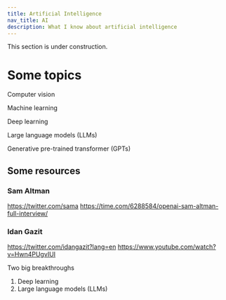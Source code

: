 ```yaml
---
title: Artificial Intelligence
nav_title: AI
description: What I know about artificial intelligence
---
```


<Note type="warning" fill>
  This section is under construction.
</Note>

# Some topics

Computer vision

Machine learning

Deep learning

Large language models (LLMs)

Generative pre-trained transformer (GPTs)

## Some resources

### Sam Altman

https://twitter.com/sama
https://time.com/6288584/openai-sam-altman-full-interview/

### Idan Gazit

https://twitter.com/idangazit?lang=en
https://www.youtube.com/watch?v=Hwn4PUgvIUI

Two big breakthroughs

1. Deep learning
2. Large language models (LLMs)
